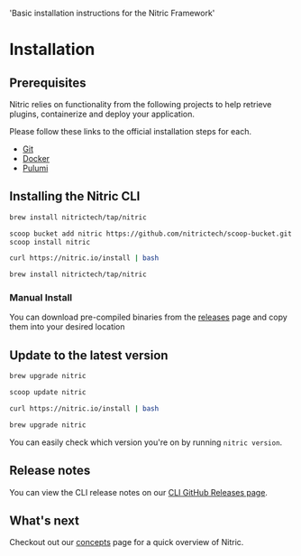   'Basic installation instructions for the Nitric Framework'

# Installation

## Prerequisites

Nitric relies on functionality from the following projects to help retrieve plugins, containerize and deploy your application.

Please follow these links to the official installation steps for each.

- [Git](https://git-scm.com/)
- [Docker](https://docs.docker.com/get-docker/)
- [Pulumi](https://www.pulumi.com/reference/cli/)

## Installing the Nitric CLI

<CodeGroup>

```bash {{ title: 'macOS', label: 'nitric is available via <a href="https://brew.sh/">homebrew</a>' }}
brew install nitrictech/tap/nitric
```

```bash {{ title: 'Windows', label: 'nitric is available via <a href="https://scoop.sh/">scoop</a>' }}
scoop bucket add nitric https://github.com/nitrictech/scoop-bucket.git
scoop install nitric
```

```bash {{ title: 'Linux', label: 'nitric can be downloaded as a scripted install via curl.' }}
curl https://nitric.io/install | bash
```

```bash {{ title: 'Brew', label: 'nitric is available via <a href="https://brew.sh/">homebrew</a>' }}
brew install nitrictech/tap/nitric
```

</CodeGroup>

### Manual Install

You can download pre-compiled binaries from the [releases](https://github.com/nitrictech/cli/releases) page and copy them into your desired location

## Update to the latest version

<CodeGroup>

```bash {{ title: 'macOS' }}
brew upgrade nitric
```

```bash {{ title: 'Windows' }}
scoop update nitric
```

```bash {{ title: 'Linux' }}
curl https://nitric.io/install | bash
```

```bash {{ title: 'Brew' }}
brew upgrade nitric
```

</CodeGroup>

You can easily check which version you're on by running `nitric version`.

## Release notes

You can view the CLI release notes on our [CLI GitHub Releases page](https://github.com/nitrictech/cli/releases).

## What's next

Checkout out our [concepts](./concepts) page for a quick overview of Nitric.
